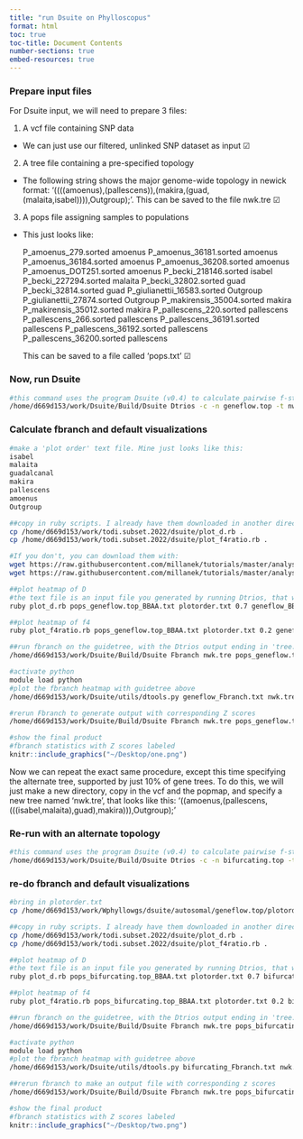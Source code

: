 ```yaml
---
title: "run Dsuite on Phylloscopus"
format: html
toc: true
toc-title: Document Contents
number-sections: true
embed-resources: true
---
```


### Prepare input files

For Dsuite input, we will need to prepare 3 files:

1. A vcf file containing SNP data
  - We can just use our filtered, unlinked SNP dataset as input &#9745;
2. A tree file containing a pre-specified topology
  - The following string shows the major genome-wide topology in newick format: '((((amoenus),(pallescens)),(makira,(guad,(malaita,isabel)))),Outgroup);'. This can be saved to the file nwk.tre &#9745;
3. A pops file assigning samples to populations
  - This just looks like:
  
    P_amoenus_279.sorted	amoenus
    P_amoenus_36181.sorted	amoenus
    P_amoenus_36184.sorted	amoenus
    P_amoenus_36208.sorted	amoenus
    P_amoenus_DOT251.sorted	amoenus
    P_becki_218146.sorted	isabel
    P_becki_227294.sorted	malaita
    P_becki_32802.sorted	guad
    P_becki_32814.sorted	guad
    P_giulianettii_16583.sorted	Outgroup
    P_giulianettii_27874.sorted	Outgroup
    P_makirensis_35004.sorted	makira
    P_makirensis_35012.sorted	makira
    P_pallescens_220.sorted	pallescens
    P_pallescens_266.sorted	pallescens
    P_pallescens_36191.sorted	pallescens
    P_pallescens_36192.sorted	pallescens
    P_pallescens_36200.sorted	pallescens
    
    This can be saved to a file called 'pops.txt' &#9745;

### Now, run Dsuite
```bash
#this command uses the program Dsuite (v0.4) to calculate pairwise f-statistics across a tree.
/home/d669d153/work/Dsuite/Build/Dsuite Dtrios -c -n geneflow.top -t nwk.tre phyllo.autosomal.filtered.1kbthinned.SNPs.vcf.gz pops.txt
```

### Calculate fbranch and default visualizations
```bash
#make a 'plot order' text file. Mine just looks like this:
isabel
malaita
guadalcanal
makira
pallescens
amoenus
Outgroup

##copy in ruby scripts. I already have them downloaded in another directory. 
cp /home/d669d153/work/todi.subset.2022/dsuite/plot_d.rb .
cp /home/d669d153/work/todi.subset.2022/dsuite/plot_f4ratio.rb .

#If you don't, you can download them with:
wget https://raw.githubusercontent.com/millanek/tutorials/master/analysis_of_introgression_with_snp_data/src/plot_d.rb
wget https://raw.githubusercontent.com/millanek/tutorials/master/analysis_of_introgression_with_snp_data/src/plot_f4ratio.rb

##plot heatmap of D
#the text file is an input file you generated by running Dtrios, that will always end with '_BBAA.txt'
ruby plot_d.rb pops_geneflow.top_BBAA.txt plotorder.txt 0.7 geneflow_BBAA_D.svg

##plot heatmap of f4
ruby plot_f4ratio.rb pops_geneflow.top_BBAA.txt plotorder.txt 0.2 geneflow_BBAA_f4ratio.svg

##run fbranch on the guidetree, with the Dtrios output ending in 'tree.txt' (guidetree must be rooted on #outgroup)
/home/d669d153/work/Dsuite/Build/Dsuite Fbranch nwk.tre pops_geneflow.top_tree.txt > geneflow_Fbranch.txt

#activate python
module load python
#plot the fbranch heatmap with guidetree above
/home/d669d153/work/Dsuite/utils/dtools.py geneflow_Fbranch.txt nwk.tre

#rerun Fbranch to generate output with corresponding Z scores
/home/d669d153/work/Dsuite/Build/Dsuite Fbranch nwk.tre pops_geneflow.top_tree.txt -Z T > geneflow_Fbranch.txt
```


```r
#show the final product
#fbranch statistics with Z scores labeled
knitr::include_graphics("~/Desktop/one.png")
```

Now we can repeat the exact same procedure, except this time specifying the alternate tree, supported by just 10% of gene trees. To do this, we will just make a new directory, copy in the vcf and the popmap, and specify a new tree named 'nwk.tre', that looks like this: '((amoenus,(pallescens,(((isabel,malaita),guad),makira))),Outgroup);'

### Re-run with an alternate topology
```bash
#this command uses the program Dsuite (v0.4) to calculate pairwise f-statistics across a tree.
/home/d669d153/work/Dsuite/Build/Dsuite Dtrios -c -n bifurcating.top -t nwk.tre phyllo.autosomal.filtered.1kbthinned.SNPs.vcf.gz pops.txt
```

### re-do fbranch and default visualizations
```bash
#bring in plotorder.txt
cp /home/d669d153/work/Wphyllowgs/dsuite/autosomal/geneflow.top/plotorder.txt .

##copy in ruby scripts. I already have them downloaded in another directory. 
cp /home/d669d153/work/todi.subset.2022/dsuite/plot_d.rb .
cp /home/d669d153/work/todi.subset.2022/dsuite/plot_f4ratio.rb .

##plot heatmap of D
#the text file is an input file you generated by running Dtrios, that will always end with '_BBAA.txt'
ruby plot_d.rb pops_bifurcating.top_BBAA.txt plotorder.txt 0.7 bifurcating_BBAA_D.svg

##plot heatmap of f4
ruby plot_f4ratio.rb pops_bifurcating.top_BBAA.txt plotorder.txt 0.2 bifurcating_BBAA_f4ratio.svg

##run fbranch on the guidetree, with the Dtrios output ending in 'tree.txt' (guidetree must be rooted on #outgroup)
/home/d669d153/work/Dsuite/Build/Dsuite Fbranch nwk.tre pops_bifurcating.top_tree.txt > bifurcating_Fbranch.txt

#activate python
module load python
#plot the fbranch heatmap with guidetree above
/home/d669d153/work/Dsuite/utils/dtools.py bifurcating_Fbranch.txt nwk.tre

##rerun fbranch to make an output file with corresponding z scores
/home/d669d153/work/Dsuite/Build/Dsuite Fbranch nwk.tre pops_bifurcating.top_tree.txt -Z T > bifurcating_Fbranch.txt

```


```r
#show the final product
#fbranch statistics with Z scores labeled
knitr::include_graphics("~/Desktop/two.png")
```


